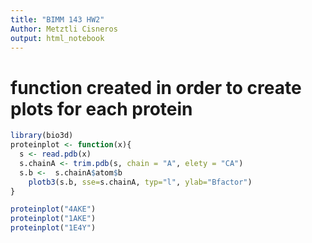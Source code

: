 ```yaml
---
title: "BIMM 143 HW2"
Author: Metztli Cisneros
output: html_notebook
---
```



# function created in order to create plots for each protein
```r
library(bio3d)
proteinplot <- function(x){
  s <- read.pdb(x)
  s.chainA <- trim.pdb(s, chain = "A", elety = "CA")
  s.b <-  s.chainA$atom$b
    plotb3(s.b, sse=s.chainA, typ="l", ylab="Bfactor")
}
```

```r
proteinplot("4AKE")
proteinplot("1AKE")
proteinplot("1E4Y")

``` 

